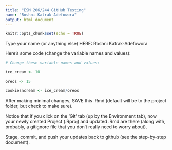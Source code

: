 ```yaml
---
title: "ESM 206/244 GitHub Testing"
name: "Roshni Katrak-Adefowora"
output: html_document
---
```


```r
knitr::opts_chunk$set(echo = TRUE)
```

Type your name (or anything else) HERE: Roshni Katrak-Adefowora

Here's some code (change the variable names and values):
```r
# Change these variable names and values:

ice_cream <- 10

oreos <- 15

cookiesncream <- ice_cream/oreos

```

After making minimal changes, SAVE this .Rmd (default will be to the project folder, but check to make sure).

Notice that if you click on the 'Git' tab (up by the Environment tab), now your newly created Project (.Rproj) and updated .Rmd are there (along with, probably, a gitignore file that you don't really need to worry about).

Stage, commit, and push your updates back to github (see the step-by-step document).
